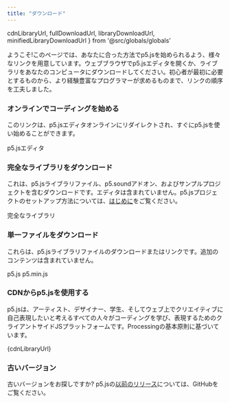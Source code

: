 ```yaml
---
title: "ダウンロード"
---
```

  cdnLibraryUrl,
  fullDownloadUrl,
  libraryDownloadUrl,
  minifiedLibraryDownloadUrl
} from '@src/globals/globals'

ようこそ!このページでは、あなたに合った方法でp5.jsを始められるよう、様々なリンクを用意しています。ウェブブラウザでp5.jsエディタを開くか、ライブラリをあなたのコンピュータにダウンロードしてください。初心者が最初に必要とするものから、より経験豊富なプログラマーが求めるものまで、リンクの順序を工夫しました。

### オンラインでコーディングを始める
このリンクは、p5.jsエディタオンラインにリダイレクトされ、すぐにp5.jsを使い始めることができます。

<LinkButton variant='link' url='https://editor.p5js.org/'> p5.jsエディタ </LinkButton>

### 完全なライブラリをダウンロード
これは、p5.jsライブラリファイル、p5.soundアドオン、およびサンプルプロジェクトを含むダウンロードです。エディタは含まれていません。p5.jsプロジェクトのセットアップ方法については、[はじめに](/tutorials/get-started)をご覧ください。

<LinkButton variant='download' url={fullDownloadUrl}> 完全なライブラリ </LinkButton>

### 単一ファイルをダウンロード
これらは、p5.jsライブラリファイルのダウンロードまたはリンクです。追加のコンテンツは含まれていません。

<div class="flex gap-sm md:gap-lg justify-between lg:justify-normal">
  <LinkButton variant='download' url={libraryDownloadUrl}> p5.js </LinkButton>
  <LinkButton variant='download' url={minifiedLibraryDownloadUrl}> p5.min.js </LinkButton>
</div>

### CDNからp5.jsを使用する
p5.jsは、アーティスト、デザイナー、学生、そしてウェブ上でクリエイティブに自己表現したいと考えるすべての人々がコーディングを学び、表現するためのクライアントサイドJSプラットフォームです。Processingの基本原則に基づいています。

<CodeContainerWithCopy>{cdnLibraryUrl}</CodeContainerWithCopy>

### 古いバージョン
古いバージョンをお探しですか?
p5.jsの[以前のリリース](https://github.com/processing/p5.js/releases)については、GitHubをご覧ください。